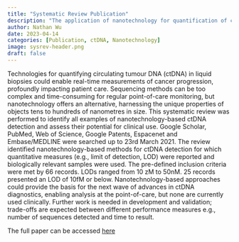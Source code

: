 ```yaml
---
title: "Systematic Review Publication"
description: "The application of nanotechnology for quantification of circulating tumour DNA in liquid biopsies: a systematic review"
author: Nathan Wu
date: 2023-04-14
categories: [Publication, ctDNA, Nanotechnology]
image: sysrev-header.png
draft: false
---
```


Technologies for quantifying circulating tumour DNA (ctDNA) in liquid biopsies could enable real-time measurements of cancer progression, profoundly impacting patient care. Sequencing methods can be too complex and time-consuming for regular point-of-care monitoring, but nanotechnology offers an alternative, harnessing the unique properties of objects tens to hundreds of nanometres in size. This systematic review was performed to identify all examples of nanotechnology-based ctDNA detection and assess their potential for clinical use. Google Scholar, PubMed, Web of Science, Google Patents, Espacenet and Embase/MEDLINE were searched up to 23rd March 2021. The review identified nanotechnology-based methods for ctDNA detection for which quantitative measures (e.g., limit of detection, LOD) were reported and biologically relevant samples were used. The pre-defined inclusion criteria were met by 66 records. LODs ranged from 10 zM to 50nM. 25 records presented an LOD of 10fM or below. Nanotechnology-based approaches could provide the basis for the next wave of advances in ctDNA diagnostics, enabling analysis at the point-of-care, but none are currently used clinically. Further work is needed in development and validation; trade-offs are expected between different performance measures e.g., number of sequences detected and time to result.

The full paper can be accessed [here](https://ieeexplore.ieee.org/abstract/document/9737698)
